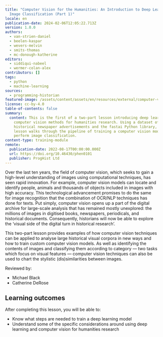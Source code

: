 ```yaml
---
title: "Computer Vision for the Humanities: An Introduction to Deep Learning for
  Image Classification (Part 1)"
locale: en
publication-date: 2024-02-06T12:05:22.713Z
version: 1.0.0
authors:
  - van-strien-daniel
  - beelen-kaspar
  - wevers-melvin
  - smits-thomas
  - mc-donough-katherine
editors:
  - siddiqui-nabeel
  - wermer-colan-alex
contributors: []
tags:
  - python
  - machine-learning
sources:
  - programming-historian
featured-image: /assets/content/assets/en/resources/external/computer-vision-for-the-humanities-an-introduction-to-deep-learning-for-image-classification-part-1/featured-image.png
license: cc-by-4.0
table-of-contents: false
summary:
  content: This is the first of a two-part lesson introducing deep learning based
    computer vision methods for humanities research. Using a dataset of
    historical newspaper advertisements and the fastai Python library, the
    lesson walks through the pipeline of training a computer vision model to
    perform image classification.
content-type: training-module
remote:
  publication-date: 2022-08-17T00:00:00.000Z
  url: https://doi.org/10.46430/phen0101
  publisher: ProgHist Ltd
---
```

Over the last ten years, the field of computer vision, which seeks to gain a high-level understanding of images using computational techniques, has seen rapid innovation. For example, computer vision models can locate and identify people, animals and thousands of objects included in images with high accuracy. This technological advancement promises to do the same for image recognition that the combination of OCR/NLP techniques has done for texts. Put simply, computer vision opens up a part of the digital archive for large-scale analysis that has remained mostly unexplored: the millions of images in digitised books, newspapers, periodicals, and historical documents. Consequently, historians will now be able to explore the ‘visual side of the digital turn in historical research’.

This two-part lesson provides examples of how computer vision techniques can be applied to analyse large historical visual corpora in new ways and how to train custom computer vision models. As well as identifying the contents of images and classifying them according to category — two tasks which focus on visual features — computer vision techniques can also be used to chart the stylistic (dis)similarities between images.

Reviewed by:

* Michael Black
* Catherine DeRose

## Learning outcomes

After completing this lesson, you will be able to:

* Know what steps are needed to train a deep learning model
* Understand some of the specific considerations around using deep learning and computer vision for humanities research

<ExternalResource title="Interested in learning more?" subtitle="Check out this lesson on Programming Historian's website" url="https://doi.org/10.46430/phen0101" />
